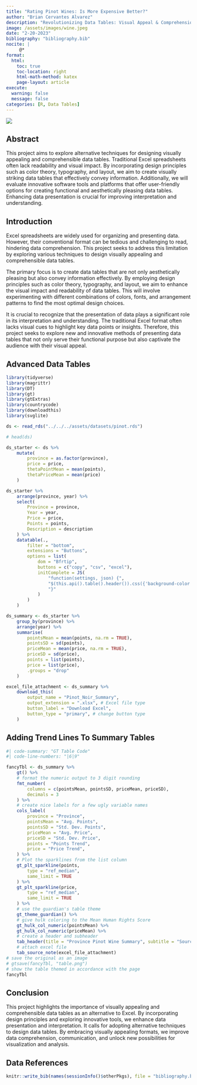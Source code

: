 ```yaml
---
title: "Rating Pinot Wines: Is More Expensive Better?"
author: "Brian Cervantes Alvarez"
description: "Revolutionizing Data Tables: Visual Appeal & Comprehension. Explore techniques for aesthetically pleasing & informative tables. Enhance data presentation with design principles & innovative software."
image: /assets/images/wine.jpeg
date: "2-20-2023"
bibliography: "bibliography.bib"
nocite: |
     @*
format:
  html:
    toc: true
    toc-location: right
    html-math-method: katex
    page-layout: article
execute: 
  warning: false
  message: false
categories: [R, Data Tables]
---
```


![](/assets/images/wine.jpeg)

## Abstract

This project aims to explore alternative techniques for designing visually appealing and comprehensible data tables. Traditional Excel spreadsheets often lack readability and visual impact. By incorporating design principles such as color theory, typography, and layout, we aim to create visually striking data tables that effectively convey information. Additionally, we will evaluate innovative software tools and platforms that offer user-friendly options for creating functional and aesthetically pleasing data tables. Enhancing data presentation is crucial for improving interpretation and understanding.

## Introduction

Excel spreadsheets are widely used for organizing and presenting data. However, their conventional format can be tedious and challenging to read, hindering data comprehension. This project seeks to address this limitation by exploring various techniques to design visually appealing and comprehensible data tables.

The primary focus is to create data tables that are not only aesthetically pleasing but also convey information effectively. By employing design principles such as color theory, typography, and layout, we aim to enhance the visual impact and readability of data tables. This will involve experimenting with different combinations of colors, fonts, and arrangement patterns to find the most optimal design choices.

It is crucial to recognize that the presentation of data plays a significant role in its interpretation and understanding. The traditional Excel format often lacks visual cues to highlight key data points or insights. Therefore, this project seeks to explore new and innovative methods of presenting data tables that not only serve their functional purpose but also captivate the audience with their visual appeal.

## Advanced Data Tables

```r
library(tidyverse)
library(magrittr)
library(DT)
library(gt)
library(gtExtras)
library(countrycode)
library(downloadthis)
library(svglite)

ds <- read_rds("../../../assets/datasets/pinot.rds")

# head(ds)
```

```r
ds_starter <- ds %>%
    mutate(
        province = as.factor(province),
        price = price,
        thetaPointMean = mean(points),
        thetaPriceMean = mean(price)
    )

ds_starter %>%
    arrange(province, year) %>%
    select(
        Province = province,
        Year = year,
        Price = price,
        Points = points,
        Description = description
    ) %>%
    datatable(.,
        filter = "bottom",
        extensions = "Buttons",
        options = list(
            dom = "Bfrtip",
            buttons = c("copy", "csv", "excel"),
            initComplete = JS(
                "function(settings, json) {",
                "$(this.api().table().header()).css({'background-color': '#131F4F', 'color': '#fff'});",
                "}"
            )
        )
    )

```

```r
ds_summary <- ds_starter %>%
    group_by(province) %>%
    arrange(year) %>%
    summarise(
        pointsMean = mean(points, na.rm = TRUE),
        pointsSD = sd(points),
        priceMean = mean(price, na.rm = TRUE),
        priceSD = sd(price),
        points = list(points),
        price = list(price),
        .groups = "drop"
    )
```

```r
excel_file_attachment <- ds_summary %>%
    download_this(
        output_name = "Pinot_Noir_Summary",
        output_extension = ".xlsx", # Excel file type
        button_label = "Download Excel",
        button_type = "primary", # change button type
    )
```

## Adding Trend Lines To Summary Tables

```r
#| code-summary: "GT Table Code"
#| code-line-numbers: "|6|9"

fancyTbl <- ds_summary %>%
    gt() %>%
    # format the numeric output to 3 digit rounding
    fmt_number(
        columns = c(pointsMean, pointsSD, priceMean, priceSD),
        decimals = 3
    ) %>%
    # create nice labels for a few ugly variable names
    cols_label(
        province = "Province",
        pointsMean = "Avg. Points",
        pointsSD = "Std. Dev. Points",
        priceMean = "Avg. Price",
        priceSD = "Std. Dev. Price",
        points = "Points Trend",
        price = "Price Trend",
    ) %>%
    # Plot the sparklines from the list column
    gt_plt_sparkline(points,
        type = "ref_median",
        same_limit = TRUE
    ) %>%
    gt_plt_sparkline(price,
        type = "ref_median",
        same_limit = TRUE
    ) %>%
    # use the guardian's table theme
    gt_theme_guardian() %>%
    # give hulk coloring to the Mean Human Rights Score
    gt_hulk_col_numeric(pointsMean) %>%
    gt_hulk_col_numeric(priceMean) %>%
    # create a header and subheader
    tab_header(title = "Province Pinot Wine Summary", subtitle = "Source: Dr. Hendrick") %>%
    # attach excel file
    tab_source_note(excel_file_attachment)
# save the original as an image
# gtsave(fancyTbl, "table.png")
# show the table themed in accordance with the page
fancyTbl
```

## Conclusion

This project highlights the importance of visually appealing and comprehensible data tables as an alternative to Excel. By incorporating design principles and exploring innovative tools, we enhance data presentation and interpretation. It calls for adopting alternative techniques to design data tables. By embracing visually appealing formats, we improve data comprehension, communication, and unlock new possibilities for visualization and analysis.

## Data References

```r
knitr::write_bib(names(sessionInfo()$otherPkgs), file = "bibliography.bib")
```